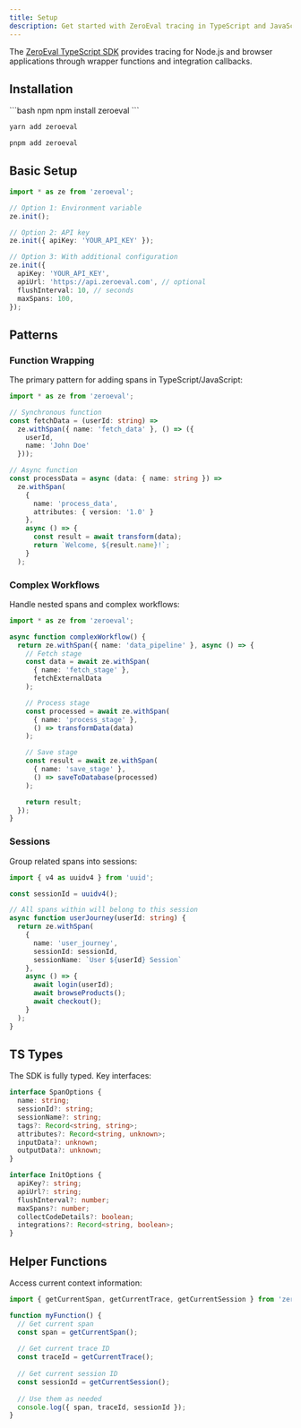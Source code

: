 ```yaml
---
title: Setup
description: Get started with ZeroEval tracing in TypeScript and JavaScript applications
---
```


The [ZeroEval TypeScript SDK](https://www.npmjs.com/package/zeroeval) provides tracing for Node.js and browser applications through wrapper functions and integration callbacks.

## Installation

<CodeGroup>
```bash npm
npm install zeroeval
```

```bash yarn
yarn add zeroeval
```

```bash pnpm
pnpm add zeroeval
```
</CodeGroup>

## Basic Setup

```ts
import * as ze from 'zeroeval';

// Option 1: Environment variable
ze.init();

// Option 2: API key
ze.init({ apiKey: 'YOUR_API_KEY' });

// Option 3: With additional configuration
ze.init({
  apiKey: 'YOUR_API_KEY',
  apiUrl: 'https://api.zeroeval.com', // optional
  flushInterval: 10, // seconds
  maxSpans: 100,
});
```

## Patterns

### Function Wrapping

The primary pattern for adding spans in TypeScript/JavaScript:

```ts
import * as ze from 'zeroeval';

// Synchronous function
const fetchData = (userId: string) =>
  ze.withSpan({ name: 'fetch_data' }, () => ({
    userId,
    name: 'John Doe'
  }));

// Async function
const processData = async (data: { name: string }) =>
  ze.withSpan(
    {
      name: 'process_data',
      attributes: { version: '1.0' }
    },
    async () => {
      const result = await transform(data);
      return `Welcome, ${result.name}!`;
    }
  );
```

### Complex Workflows

Handle nested spans and complex workflows:

```ts
import * as ze from 'zeroeval';

async function complexWorkflow() {
  return ze.withSpan({ name: 'data_pipeline' }, async () => {
    // Fetch stage
    const data = await ze.withSpan(
      { name: 'fetch_stage' },
      fetchExternalData
    );

    // Process stage
    const processed = await ze.withSpan(
      { name: 'process_stage' },
      () => transformData(data)
    );

    // Save stage
    const result = await ze.withSpan(
      { name: 'save_stage' },
      () => saveToDatabase(processed)
    );

    return result;
  });
}
```

### Sessions

Group related spans into sessions:

```ts
import { v4 as uuidv4 } from 'uuid';

const sessionId = uuidv4();

// All spans within will belong to this session
async function userJourney(userId: string) {
  return ze.withSpan(
    {
      name: 'user_journey',
      sessionId: sessionId,
      sessionName: `User ${userId} Session`
    },
    async () => {
      await login(userId);
      await browseProducts();
      await checkout();
    }
  );
}
```

## TS Types

The SDK is fully typed. Key interfaces:

```ts
interface SpanOptions {
  name: string;
  sessionId?: string;
  sessionName?: string;
  tags?: Record<string, string>;
  attributes?: Record<string, unknown>;
  inputData?: unknown;
  outputData?: unknown;
}

interface InitOptions {
  apiKey?: string;
  apiUrl?: string;
  flushInterval?: number;
  maxSpans?: number;
  collectCodeDetails?: boolean;
  integrations?: Record<string, boolean>;
}
```

## Helper Functions

Access current context information:

```ts
import { getCurrentSpan, getCurrentTrace, getCurrentSession } from 'zeroeval';

function myFunction() {
  // Get current span
  const span = getCurrentSpan();
  
  // Get current trace ID
  const traceId = getCurrentTrace();
  
  // Get current session ID
  const sessionId = getCurrentSession();
  
  // Use them as needed
  console.log({ span, traceId, sessionId });
}
```